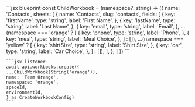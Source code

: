 <CodeGroup>
    ```jsx blueprint
    const ChildWorkbook = (namespace?: string) => ({
    name: 'Contacts',
    sheets: [
        {
        name: 'Contacts',
        slug: 'contacts',
        fields: [
            {
            key: 'firstName',
            type: 'string',
            label: 'First Name',
            },
            {
            key: 'lastName',
            type: 'string',
            label: 'Last Name',
            },
            {
            key: 'email',
            type: 'string',
            label: 'Email',
            },
            ...(namespace === 'orange'
            ? [
                {
                key: 'phone',
                type: 'string',
                label: 'Phone',
                },
                {
                key: 'meal',
                type: 'string',
                label: 'Meal Choice',
                },
            ]
            : []),
            ...(namespace === 'yellow'
            ? [
                {
                key: 'shirtSize',
                type: 'string',
                label: 'Shirt Size',
                },
                {
                key: 'car',
                type: 'string',
                label: 'Car Choice',
                },
            ]
            : []),
        ],
        },
    ]
    })
    ```

    ```jsx listener
    await api.workbooks.create({
    ...ChildWorkbook(String('orange')),
    name: 'Team Orange',
    namespace: 'orange',
    spaceId,
    environmentId,
    } as CreateWorkbookConfig)
    ```

</CodeGroup>
